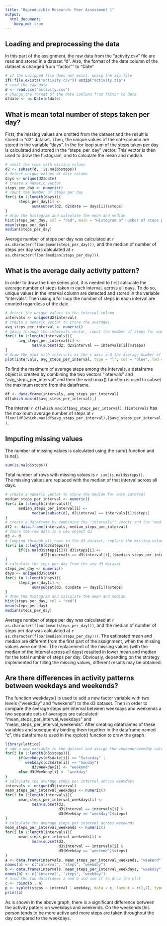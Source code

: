```yaml
---
title: "Reproducible Research: Peer Assessment 1"
output: 
  html_document:
    keep_md: true
---
```



## Loading and preprocessing the data
In this part of the assignment, the raw data from the "activity.csv" file are read and stored in a dataset "d". Also, the format of the date column of the dataset is changed from "factor"" to "Date"
```r
# if the unzipped file does not exist, unzip the zip file
if(!file.exists("activity.csv")) unzip("activity.zip")
# read the raw data
d <- read.csv("activity.csv")
# change the format of the date comlumn from factor to Date
d$date <- as.Date(d$date)
```

## What is mean total number of steps taken per day?
First, the missing values are omitted from the dataset and the result is stored in "d2" dataset. Then, the unique values of the date column are stored in the variable "days". In the for loop sum of the steps taken per day is calculated and stored in the "steps_per_day" vector. This vector is then used to draw the histogram, and to calculate the mean and median.
```r
# ommit the rows with missing values
d2 <- subset(d, !is.na(d$steps))
# detect unique values of date column
days <- unique(d2$date)
# create a numeric vector
steps_per_day <- numeric()
# count the number of steps per day
for(i in 1:length(days)){
      steps_per_day[i] <- 
            sum(subset(d2, d2$date == days[i])$steps)
}
# draw the histogram and calculate the mean and median
hist(steps_per_day, col = "red", main = "Histogram of number of steps per day")
mean(steps_per_day)
median(steps_per_day)
```
Average number of steps per day was calculated at `r as.character(floor(mean(steps_per_day)))`, and the median of number of steps per day was calculated at `r as.character(floor(median(steps_per_day)))`.

## What is the average daily activity pattern?
In order to draw the time series plot, it is needed to first calculate the average number of steps taken in each interval, across all days. To do so, unique values in the interval column are detected and stored in the variable "intervals". Then using a for loop the number of steps in each interval are counted regardless of the date. 

```r
# detect the unique values in the interval column
intervals <- unique(d2$interval)
# create a numeric vector to store the averages
avg_steps_per_interval <- numeric()
# going through the intervals vector, count the number of steps for each one
for(i in 1:length(intervals)){
      avg_steps_per_interval[i] <- 
            mean(subset(d2, d2$interval == intervals[i])$steps)
}
# draw the plot with intervals as the x-axis and the average number of taken steps as the y-axis
plot(intervals, avg_steps_per_interval, type = "l", col = "blue", lwd = 1, ylab = "average number of steps")
```

To find the maximum of average steps among the intervals, a dataframe object is created by combining the two vectors "intervals" and "avg_steps_per_interval" and then the wich.max() function is used to subset the maximum record from the dataframe.
```r
df <- data.frame(intervals, avg_steps_per_interval)
df[which.max(df$avg_steps_per_interval),]
```
The interval `r df[which.max(df$avg_steps_per_interval),]$intervals` has the maximum average number of steps at `r floor(df[which.max(df$avg_steps_per_interval),]$avg_steps_per_interval)`.

## Imputing missing values
The number of missing values is calculated using the sum() function and is.na().
```r
sum(is.na(d$steps))
```
Total number of rows with missing values is `r sum(is.na(d$steps))`.  
The missing values are replaced with the median of that interval across all days. 
```r
# create a numeric vector to store the median for each interval
median_steps_per_interval <- numeric()
for(i in 1:length(intervals)){
      median_steps_per_interval[i] <- 
            median(subset(d2, d2$interval == intervals[i])$steps)
}
# create a dataframe by combining the "intervals"" vecotr and the "median_steps_per_interval"" vector
df2 <- data.frame(intervals, median_steps_per_interval)
# store the raw data in a new object d3
d3 <- d
# looping through all rows in the d3 dataset, replace the missing values with the corresponding value in the df2. This leads to a new dataset without missing values.
for(i in 1:length(d3$steps)){
      if(is.na(d3$steps[i])) d3$steps[i] <- 
                df2[intervals == d3$interval[i],]$median_steps_per_interval
}
# calculate the seps per day from the new d3 dataset
steps_per_day <- numeric()
days <- unique(d3$date)
for(i in 1:length(days)){
      steps_per_day[i] <- 
            sum(subset(d3, d3$date == days[i])$steps)
}
# draw the histogram and calculate the mean and median
hist(steps_per_day, col = "red")
mean(steps_per_day)
median(steps_per_day)
```

Average number of steps per day was calculated at `r as.character(floor(mean(steps_per_day)))`, and the median of number of steps per day was calculated at `r as.character(floor(median(steps_per_day)))`. The estimated mean and median are different from the first part of the assignment, when the missing values were omitted. The replacement of the missing values (with the median of the interval across all days) resulted in lower mean and median for the total number of steps per day. Obviously, depending on the strategy implemented for filling the missing values, different results may be obtained.

## Are there differences in activity patterns between weekdays and weekends?
The function weekdays() is used to add a new factor variable with two levels ("weekday" and "weekend") to the d3 dataset. Then in order to compare the average steps per interval between weekdays and weekends a two separate sets of averages are calculated: "mean_steps_per_interval_weekdays" and "mean_steps_per_interval_weekends". After creating dataframes of these variables and susequently binding them together in the dataframe named "c", this dataframe is used in the xyplot() function to draw the graph. 
```r
library(lattice)
# add a new variable to the dataset and assign the weekend/weekday values using the weekdays() function
for(i in 1:length(d3$steps)){
      if(weekdays(d3$date[i]) == "Saturday" | 
         weekdays(d3$date[i]) == "Sonday") 
            d3$Weekday[i] <- "weekend"
      else d3$Weekday[i] <- "weekday"
}
# calculate the average steps per interval across weekdays
intervals <- unique(d3$interval)
mean_steps_per_interval_weekdays <- numeric()
for(i in 1:length(intervals)){
      mean_steps_per_interval_weekdays[i] <- 
            mean(subset(d3, 
                        d3$interval == intervals[i] &
                        d3$Weekday == "weekday")$steps)
}
# calculate the average steps per interval across weekends
mean_steps_per_interval_weekends <- numeric()
for(i in 1:length(intervals)){
      mean_steps_per_interval_weekends[i] <- 
            mean(subset(d3, 
                        d3$interval == intervals[i] &
                        d3$Weekday == "weekend")$steps)
}
a <- data.frame(intervals, mean_steps_per_interval_weekends, "weekend")
names(a) <- c("interval", "steps", "weekday")
b <- data.frame(intervals, mean_steps_per_interval_weekdays, "weekday")
names(b) <- c("interval", "steps", "weekday")
# bind the two dataframes a and b and use it to draw the plot
c <- rbind(b , a)
p <- xyplot(steps ~ interval | weekday, data = c, layout = c(1,2), type = "l", ylab = "number of steps")
print(p)
```

As is shown in the above graph, there is a significant difference between the activity patters on weekdays and weekends. On the weekends this person tends to be more active and more steps are taken throughout the day compared to the weekdays. 



